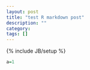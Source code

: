 ```yaml
---
layout: post
title: "test R markdown post"
description: ""
category: 
tags: []
---
```

{% include JB/setup %}

```r
a=1
```

